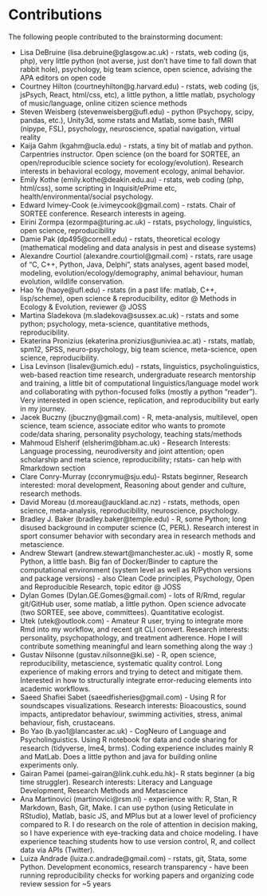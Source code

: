 # Contributions

The following people contributed to the brainstorming document:

- Lisa DeBruine (lisa.debruine@glasgow.ac.uk) - rstats, web coding (js, php), very little python (not averse, just don’t have time to fall down that rabbit hole), psychology, big team science, open science, advising the APA editors on open code
- Courtney Hilton (courtneyhilton@g.harvard.edu) - rstats, web coding (js, jsPsych, React, html/css, etc), a little python, a little matlab, psychology of music/language, online citizen science methods
- Steven Weisberg (stevenweisberg@ufl.edu) - python (Psychopy, scipy, pandas, etc.), Unity3d, some rstats and Matlab, some bash, fMRI (nipype, FSL), psychology, neuroscience, spatial navigation, virtual reality
- Kaija Gahm (kgahm@ucla.edu) - rstats, a tiny bit of matlab and python. Carpentries instructor. Open science (on the board for SORTEE, an open/reproducible science society for ecology/evolution). Research interests in behavioral ecology, movement ecology, animal behavior.
- Emily Kothe (emily.kothe@deakin.edu.au) - rstats, web coding (php, html/css), some scripting in Inquisit/ePrime etc, health/environmental/social psychology. 
- Edward Ivimey-Cook (e.ivimeycook@gmail.com) - rstats. Chair of SORTEE conference. Research interests in ageing.
- Eirini Zormpa (ezormpa@turing.ac.uk) - rstats, psychology, linguistics, open science, reproducibility
- Damie Pak (dp495@cornell.edu) - rstats, theoretical ecology (mathematical modeling and data analysis in pest and disease systems)
- Alexandre Courtiol (alexandre.courtiol@gmail.com) - rstats, rare usage of "C, C++, Python, Java, Delphi", stats analyses, agent based model, modeling, evolution/ecology/demography, animal behaviour, human evolution, wildlife conservation.
- Hao Ye (haoye@ufl.edu) - rstats (in a past life: matlab, C++, lisp/scheme), open science & reproducibility, editor @ Methods in Ecology & Evolution, reviewer @ JOSS
- Martina Sladekova (m.sladekova@sussex.ac.uk) - rstats and some python; psychology, meta-science, quantitative methods, reproducibility.
- Ekaterina Pronizius (ekaterina.pronizius@univiea.ac.at) - rstats, matlab, spm12, SPSS, neuro-psychology, big team science, meta-science, open science, reproducibility. 
- Lisa Levinson (lisalev@umich.edu) - rstats, linguistics, psycholinguistics, web-based reaction time research, undergraduate research mentorship and training, a little bit of computational linguistics/language model work and collaborating with python-focused folks (mostly a python “reader”). Very interested in open science, replication, and reproducibility but early in my journey.
- Jacek Buczny (jbuczny@gmail.com) - R, meta-analysis, multilevel, open science, team science, associate editor who wants to promote code/data sharing, personality psychology, teaching stats/methods
- Mahmoud Elsherif (elsherim@bham.ac.uk) - Research Interests: Language processing, neurodiversity and joint attention; open scholarship and meta science, reproducibility; rstats- can help with Rmarkdown section
- Clare Conry-Murray (cconrymu@sju.edu)- Rstats beginner, Research interested: moral development, Reasoning about gender and culture, research methods.
- David Moreau (d.moreau@auckland.ac.nz) - rstats, methods, open science, meta-analysis, reproducibility, neuroscience, psychology. 
- Bradley J. Baker (bradley.baker@temple.edu) - R, some Python; long disused background in computer science (C, PERL). Research interest in sport consumer behavior with secondary area in research methods and metascience.
- Andrew Stewart (andrew.stewart@manchester.ac.uk) - mostly R, some Python, a little bash. Big fan of Docker/Binder to capture the computational environment (system level as well as R/Python versions and package versions) - also Clean Code principles, Psychology, Open and Reproducible Research, topic editor @ JOSS
- Dylan Gomes (Dylan.GE.Gomes@gmail.com) - lots of R/Rmd, regular git/GitHub user, some matlab, a little python. Open science advocate (two SORTEE, see above, committees). Quantitative ecologist. 
- Utek (utek@outlook.com) - Amateur R user, trying to integrate more Rmd into my workflow, and recent git CLI convert. Research interests: personality, psychopathology, and treatment adherence. Hope I will contribute something meaningful and learn something along the way :)
- Gustav Nilsonne (gustav.nilsonne@ki.se) - R, open science, reproducibility, metascience, systematic quality control. Long experience of making errors and trying to detect and mitigate them. Interested in how to structurally integrate error-reducing elements into academic workflows.
- Saeed Shafiei Sabet (saeedfisheries@gmail.com) - Using R for soundscapes visualizations. Research interests: Bioacoustics, sound impacts, antipredator behaviour, swimming activities, stress, animal behaviour, fish, crustaceans.
- Bo Yao (b.yao1@lancaster.ac.uk) - CogNeuro of Language and Psycholinguistics. Using R notebook for data and code sharing for research (tidyverse, lme4, brms). Coding experience includes mainly R and MatLab. Does a little python and java for building online experiments only.
- Gairan Pamei (pamei-gairan@link.cuhk.edu.hk)- R stats beginner (a big time struggler). Research interests: Literacy and Language Development, Research Methods and Metascience  
- Ana Martinovici (martinovici@rsm.nl) - experience with: R, Stan, R Markdown, Bash, Git, Make. I can use python (using Reticulate in RStudio), Matlab, basic JS, and MPlus but at a lower level of proficiency compared to R. I do research on the role of attention in decision making, so I have experience with eye-tracking data and choice modeling. I have experience teaching students how to use version control, R, and collect data via APIs (Twitter). 
- Luiza Andrade (luiza.c.andrade@gmail.com) - rstats, git, Stata, some Python. Development economics, research transparency - have been running reproducibility checks for working papers and organizing code review session for ~5 years

